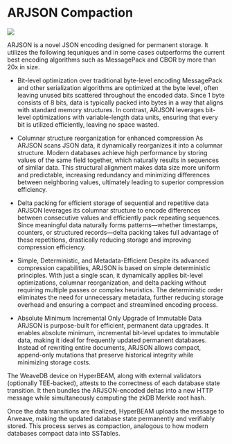 # ARJSON Compaction

![](/images/arjson.png)

ARJSON is a novel JSON encoding designed for permanent storage. It utilizes the following tequniques and in some cases outperforms the current best encoding algorithms such as MessagePack and CBOR by more than 20x in size.

- Bit-level optimization over traditional byte-level encoding
MessagePack and other serialization algorithms are optimized at the byte level, often leaving unused bits scattered throughout the encoded data. Since 1 byte consists of 8 bits, data is typically packed into bytes in a way that aligns with standard memory structures. In contrast, ARJSON leverages bit-level optimizations with variable-length data units, ensuring that every bit is utilized efficiently, leaving no space wasted.

- Columnar structure reorganization for enhanced compression
As ARJSON scans JSON data, it dynamically reorganizes it into a columnar structure. Modern databases achieve high performance by storing values of the same field together, which naturally results in sequences of similar data. This structural alignment makes data size more uniform and predictable, increasing redundancy and minimizing differences between neighboring values, ultimately leading to superior compression efficiency.

- Delta packing for efficient storage of sequential and repetitive data
ARJSON leverages its columnar structure to encode differences between consecutive values and efficiently pack repeating sequences. Since meaningful data naturally forms patterns—whether timestamps, counters, or structured records—delta packing takes full advantage of these repetitions, drastically reducing storage and improving compression efficiency.

- Simple, Deterministic, and Metadata-Efficient
Despite its advanced compression capabilities, ARJSON is based on simple deterministic principles. With just a single scan, it dynamically applies bit-level optimizations, columnar reorganization, and delta packing without requiring multiple passes or complex heuristics. The deterministic order eliminates the need for unnecessary metadata, further reducing storage overhead and ensuring a compact and streamlined encoding process.

- Absolute Minimum Incremental Only Upgrade of Immutable Data
ARJSON is purpose-built for efficient, permanent data upgrades. It enables absolute minimum, incremental bit-level updates to immutable data, making it ideal for frequently updated permanent databases. Instead of rewriting entire documents, ARJSON allows compact, append-only mutations that preserve historical integrity while minimizing storage costs.

The WeaveDB device on HyperBEAM, along with external validators (optionally TEE-backed), attests to the correctness of each database state transition. It then bundles the ARJSON-encoded deltas into a new HTTP message while simultaneously computing the zkDB Merkle root hash.

Once the data transitions are finalized, HyperBEAM uploads the message to Arweave, making the updated database state permanently and verifiably stored. This process serves as compaction, analogous to how modern databases compact data into SSTables.
